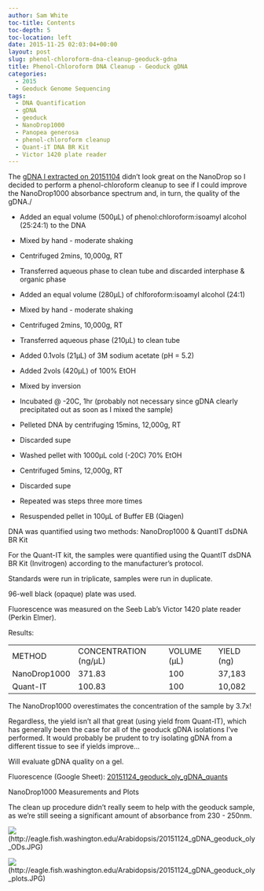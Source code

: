 ```yaml
---
author: Sam White
toc-title: Contents
toc-depth: 5
toc-location: left
date: 2015-11-25 02:03:04+00:00
layout: post
slug: phenol-chloroform-dna-cleanup-geoduck-gdna
title: Phenol-Chloroform DNA Cleanup - Geoduck gDNA
categories:
  - 2015
  - Geoduck Genome Sequencing
tags:
  - DNA Quantification
  - gDNA
  - geoduck
  - NanoDrop1000
  - Panopea generosa
  - phenol-chloroform cleanup
  - Quant-iT DNA BR Kit
  - Victor 1420 plate reader
---
```


The [gDNA I extracted on 20151104](https://robertslab.github.io/sams-notebook/posts/2015/2015-11-05-dna-quantification-quality-assessment-geoduck-oly-gdna/) didn't look great on the NanoDrop so I decided to perform a phenol-chloroform cleanup to see if I could improve the NanoDrop1000 absorbance spectrum and, in turn, the quality of the gDNA./




    
  * Added an equal volume (500μL) of phenol:chloroform:isoamyl alcohol (25:24:1) to the DNA

    
  * Mixed by hand - moderate shaking

    
  * Centrifuged 2mins, 10,000g, RT

    
  * Transferred aqueous phase to clean tube and discarded interphase & organic phase

    
  * Added an equal volume (280μL) of chlforoform:isoamyl alcohol (24:1)

    
  * Mixed by hand - moderate shaking

    
  * Centrifuged 2mins, 10,000g, RT

    
  * Transferred aqueous phase (210μL) to clean tube

    
  * Added 0.1vols (21μL) of 3M sodium acetate (pH = 5.2)

    
  * Added 2vols (420μL) of 100% EtOH

    
  * Mixed by inversion

    
  * Incubated @ -20C, 1hr (probably not necessary since gDNA clearly precipitated out as soon as I mixed the sample)

    
  * Pelleted DNA by centrifuging 15mins, 12,000g, RT

    
  * Discarded supe

    
  * Washed pellet with 1000μL cold (-20C) 70% EtOH

    
  * Centrifuged 5mins, 12,000g, RT

    
  * Discarded supe

    
  * Repeated was steps three more times

    
  * Resuspended pellet in 100μL of Buffer EB (Qiagen)



DNA was quantified using two methods: NanoDrop1000 & QuantIT dsDNA BR Kit

For the Quant-IT kit, the samples were quantified using the QuantIT dsDNA BR Kit (Invitrogen) according to the manufacturer's protocol.

Standards were run in triplicate, samples were run in duplicate.

96-well black (opaque) plate was used.

Fluorescence was measured on the Seeb Lab's Victor 1420 plate reader (Perkin Elmer).

Results:

<table >
<tbody >
<tr >

<td >METHOD
</td>

<td >CONCENTRATION (ng/μL)
</td>

<td >VOLUME (μL)
</td>

<td >YIELD (ng)
</td>
</tr>
<tr >

<td >NanoDrop1000
</td>

<td >371.83
</td>

<td >100
</td>

<td >37,183
</td>
</tr>
<tr >

<td >Quant-IT
</td>

<td >100.83
</td>

<td >100
</td>

<td >10,082
</td>
</tr>
</tbody>
</table>



The NanoDrop1000 overestimates the concentration of the sample by 3.7x!

Regardless, the yield isn't all that great (using yield from Quant-IT), which has generally been the case for all of the geoduck gDNA isolations I've performed. It would probably be prudent to try isolating gDNA from a different tissue to see if yields improve...

Will evaluate gDNA quality on a gel.

Fluorescence (Google Sheet): [20151124_geoduck_oly_gDNA_quants](https://docs.google.com/spreadsheets/d/167If9r5fDNJb6xenUo-bKy52794_O1LgN1twKAOmElw/edit?usp=sharing)



NanoDrop1000 Measurements and Plots

The clean up procedure didn't really seem to help with the geoduck sample, as we're still seeing a significant amount of absorbance from 230 - 250nm.

![](https://eagle.fish.washington.edu/Arabidopsis/20151124_gDNA_geoduck_oly_ODs.JPG)(http://eagle.fish.washington.edu/Arabidopsis/20151124_gDNA_geoduck_oly_ODs.JPG)

![](https://eagle.fish.washington.edu/Arabidopsis/20151124_gDNA_geoduck_oly_plots.JPG)(http://eagle.fish.washington.edu/Arabidopsis/20151124_gDNA_geoduck_oly_plots.JPG)
